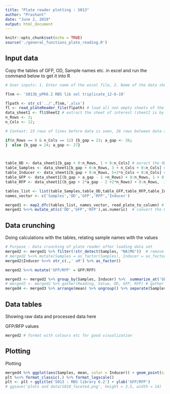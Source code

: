 ```yaml
---
title: "Plate reader plotting : S013"
author: "Prashant"
date: "June 2, 2019"
output: html_document
---
```


```r
knitr::opts_chunk$set(echo = TRUE)
source('./general_functions_plate_reading.R')
```

## Input data


Copy the tables of GFP, OD, Sample names etc. in excel and run the command below to get it into R

```r
# User inputs: 1. Enter name of the excel file, 2. Name of the data sheet(S) 3. number of rows and columns in plate reader data 4. Title for plots #comment (file name starts in the previous directory of this Rproject)

flnm <- 'S013b_pPK6.2 RBS lib sel triplicate_12-6-19'

flpath <- str_c('../',flnm,'.xlsx')
fl <- read_plateReader_file(flpath) # load all non empty sheets of the excel file into fl - as a list 
data_sheet1 <- fl$Sheet2 # extract the sheet of interest (sheet2 is by default the first non-empty sheet unless it was renamed)
n_Rows <- 3; 
n_Cols <- 12;

# Context: 23 rows of lines before data is seen, 26 rows between data and fluorescence values, 26 more rows till RFP values (including the row with <>); If partial plate is read there is 1 extra line in all 3 places

if(n_Rows == 8 & n_Cols == 12) {b_gap = 23; a_gap <- 26;
}  else {b_gap = 24; a_gap <- 27}
 


table_OD <- data_sheet1[b_gap + 0:n_Rows, 1 + 0:n_Cols] # exract the OD table
table_Samples <- data_sheet1[b_gap + 0:n_Rows, 3 + n_Cols + 0:n_Cols] # exract the Sample names table
table_Inducer <- data_sheet1[b_gap + 0:n_Rows, 5+2*n_Cols + 0:n_Cols] # exract the Inducer table
table_GFP <- data_sheet1[(b_gap + a_gap - 1 +n_Rows) + 0:n_Rows, 1 + 0:n_Cols] # exract the GFP values
table_RFP <- data_sheet1[(b_gap + 2*a_gap - 2 +2*n_Rows) + 0:n_Rows,  1 + 0:n_Cols] # exract the RFP values

tables_list <- list(table_Samples,table_OD,table_GFP,table_RFP,table_Inducer)
names_vector <- c('Samples','OD','GFP','RFP','Inducer')

merged1 <- map2_dfc(tables_list, names_vector, read_plate_to_column) # convert plate tables into columns and merge all four data types into 1 table
merged1 %<>% mutate_at(c('OD','GFP','RFP'),as.numeric)  # convert the OD, GFP and RFP into numbers (they are loaded as characters)
```

## Data crunching

Doing calculations with the tables, relating sample names with the values

```r
# Purpose : Data crunching of plate reader after loading data set
merged2 <- merged1 %>% filter(!str_detect(Samples, "NA|MG"))  # remove NA samples (empty wells)
# merged2 %<>% mutate(Samples = as_factor(Samples), Inducer = as_factor(Inducer)) # freeze order of samples as in the plate - columnwise - for easy plotting
merged2$Inducer %<>% str_c(.,' uM') %>% as_factor()

merged2 %<>% mutate('GFP/RFP' = GFP/RFP)

merged3 <- merged2 %>% group_by(Samples, Inducer) %>%  summarize_at('GFP/RFP', funs(mean, sd)) # calculate mean and SD of the GFP/RFP for each Sample and inducer value
# merged3 <- merged2 %>% gather(Reading, Value, OD, GFP, RFP) # gather all the reading into 1 column - to plot multiple
merged4 <- merged3 %>% arrange(mean) %>% ungroup() %>% separate(Samples, c('Samples', NA), sep ='\\+') %>% mutate(Samples = fct_inorder(Samples)) # freeze samples in ascending order of uninduced  # remove the common reporter plasmid name after the + sign
```

## Data tables

Showing raw data and processed data here 

GFP/RFP values
``` r
merged2 # format with colours etc for good visualization
```


## Plotting

Plotting

```r
merged4 %>% ggplot(aes(Samples, mean, color = Inducer)) + geom_point(size = 3) + geom_errorbar(aes(ymin = mean - sd, ymax = mean + sd), width = 0.25) + scale_shape_manual(values = c(1,16)) -> plt
plt %<>% format_classic(.) %>% format_logscale()
plt <- plt + ggtitle('S013 : RBS library 6.2') + ylab('GFP/RFP')
# ggsave('plots and data/S010_faceted.png', height = 3.5, width = 14)
```
